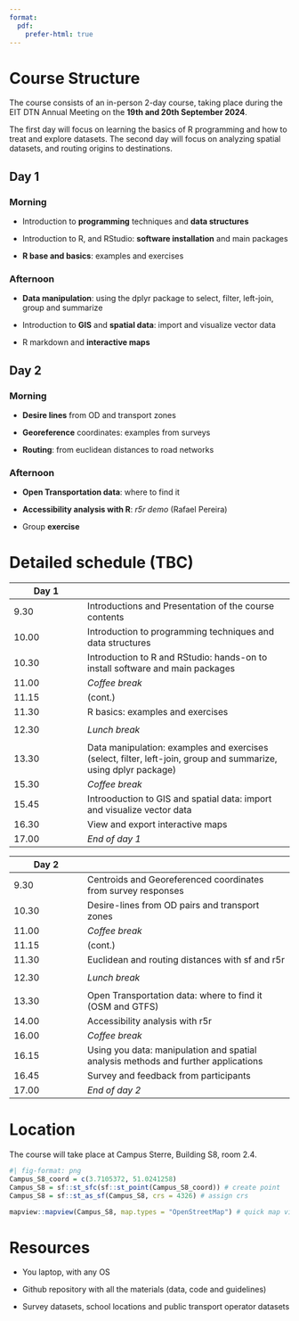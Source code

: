 ```yaml
---
format:
  pdf:
    prefer-html: true
---
```


# Course Structure

The course consists of an in-person 2-day course, taking place during the EIT DTN Annual Meeting on the **19th and 20th September 2024**.

The first day will focus on learning the basics of R programming and how to treat and explore datasets.
The second day will focus on analyzing spatial datasets, and routing origins to destinations.

## Day 1

### Morning {.unnumbered}

-   Introduction to **programming** techniques and **data structures**

-   Introduction to R, and RStudio: **software installation** and main packages

-   **R base and basics**: examples and exercises

### Afternoon {.unnumbered}

-   **Data manipulation**: using the dplyr package to select, filter, left-join, group and summarize

-   Introduction to **GIS** and **spatial data**: import and visualize vector data

-   R markdown and **interactive maps**

## Day 2

### Morning {.unnumbered}

-   **Desire lines** from OD and transport zones

-   **Georeference** coordinates: examples from surveys

-   **Routing**: from euclidean distances to road networks

### Afternoon {.unnumbered}

-   **Open Transportation data**: where to find it

-   **Accessibility analysis with R**: *r5r demo* (Rafael Pereira)

-   Group **exercise**

# Detailed schedule (TBC)

| Day 1 |                                                                                                                 |
|-------------------|-----------------------------------------------------|
| 9.30  | Introductions and Presentation of the course contents                                                           |
| 10.00 | Introduction to programming techniques and data structures                                                      |
| 10.30 | Introduction to R and RStudio: hands-on to install software and main packages                                   |
| 11.00 | *Coffee break*                                                                                                  |
| 11.15 | (cont.)                                                                                                         |
| 11.30 | R basics: examples and exercises                                                                                |
|       |                                                                                                                 |
| 12.30 | *Lunch break*                                                                                                   |
|       |                                                                                                                 |
| 13.30 | Data manipulation: examples and exercises (select, filter, left-join, group and summarize, using dplyr package) |
| 15.30 | *Coffee break*                                                                                                  |
| 15.45 | Introoduction to GIS and spatial data: import and visualize vector data                                         |
| 16.30 | View and export interactive maps                                                                                |
| 17.00 | *End of day 1*                                                                                                  |

| Day 2 |                                                                                    |
|-------------------|-----------------------------------------------------|
| 9.30  | Centroids and Georeferenced coordinates from survey responses                      |
| 10.30 | Desire-lines from OD pairs and transport zones                                     |
| 11.00 | *Coffee break*                                                                     |
| 11.15 | (cont.)                                                                            |
| 11.30 | Euclidean and routing distances with sf and r5r                                    |
|       |                                                                                    |
| 12.30 | *Lunch break*                                                                      |
|       |                                                                                    |
| 13.30 | Open Transportation data: where to find it (OSM and GTFS)                          |
| 14.00 | Accessibility analysis with r5r                                                    |
| 16.00 | *Coffee break*                                                                     |
| 16.15 | Using you data: manipulation and spatial analysis methods and further applications |
| 16.45 | Survey and feedback from participants                                              |
| 17.00 | *End of day 2*                                                                     |

# Location

The course will take place at Campus Sterre, Building S8, room 2.4.

```r
#| fig-format: png
Campus_S8_coord = c(3.7105372, 51.0241258)
Campus_S8 = sf::st_sfc(sf::st_point(Campus_S8_coord)) # create point
Campus_S8 = sf::st_as_sf(Campus_S8, crs = 4326) # assign crs

mapview::mapview(Campus_S8, map.types = "OpenStreetMap") # quick map view
```

# Resources

-   You laptop, with any OS

-   Github repository with all the materials (data, code and guidelines)

-   Survey datasets, school locations and public transport operator datasets
